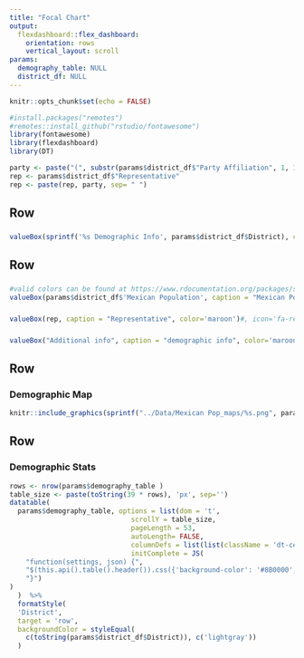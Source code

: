 ---
title: "Focal Chart"
output: 
  flexdashboard::flex_dashboard:
    orientation: rows
    vertical_layout: scroll
params:
  demography_table: NULL
  district_df: NULL
---

<style>

body {
  padding-top:0px
}

.navbar{
  visibility: hidden
}

</style>

<style>
.datatables{
    overflow: auto;
}
</style>

```{r setup, include=FALSE}
knitr::opts_chunk$set(echo = FALSE)
```

```{r load-packages, message=FALSE, warning=FALSE, include=FALSE}

#install.packages("remotes")
#remotes::install_github("rstudio/fontawesome")
library(fontawesome)
library(flexdashboard)
library(DT)
```

```{r}

party <- paste("(", substr(params$district_df$"Party Affiliation", 1, 1), ")", sep = "")
rep <- params$district_df$"Representative"
rep <- paste(rep, party, sep= " ")
```


Row
-------------------------------------
###

```{r}
valueBox(sprintf('%s Demographic Info', params$district_df$District), color = 'maroon') 
```

Row
-------------------------------------
### 
```{r}
#valid colors can be found at https://www.rdocumentation.org/packages/shinydashboard/versions/0.7.1/topics/validColors
valueBox(params$district_df$'Mexican Population', caption = "Mexican Population", icon="fa-male", color='maroon')

```

###
```{r}
valueBox(rep, caption = "Representative", color='maroon')#, icon='fa-republican')
```

### 
```{r}
valueBox("Additional info", caption = "demographic info", color='maroon')
```
    

Row {data-width=20, data-length=1000}
-------------------------------------
  
### Demographic Map 
```{r, out.width=100}
knitr::include_graphics(sprintf("../Data/Mexican Pop_maps/%s.png", params$district_df$State))
```

Row {data-width=20, data-length=2000}
-------------------------------------
  
### Demographic Stats
    
```{r}
rows <- nrow(params$demography_table )
table_size <- paste(toString(39 * rows), 'px', sep='')
datatable(
  params$demography_table, options = list(dom = 't',
                              scrollY = table_size,
                              pageLength = 53,
                              autoLength= FALSE,
                              columnDefs = list(list(className = 'dt-center', targets = "_all")),
                              initComplete = JS(
    "function(settings, json) {",
    "$(this.api().table().header()).css({'background-color': '#8B0000', 'color': '#fff'});",
    "}")
)
  )  %>%
  formatStyle(
  'District',
  target = 'row', 
  backgroundColor = styleEqual(
    c(toString(params$district_df$District)), c('lightgray'))
  )

```



